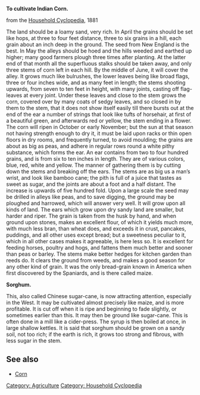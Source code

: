 '''To cultivate Indian Corn.'''

from the [[Household Cyclopedia]], 1881

The land should be a loamy sand, very rich. In April the grains should be set like hops, at three to four feet distance, three to six grains in a hill, each grain about an inch deep in the ground. The seed from New England is the best. In May the alleys should be hoed and the hills weeded and earthed up higher; many good farmers plough three times after planting. At the latter end of that month all the superfluous stalks should be taken away, and only three stems of corn left in each hill. By the middle of June, it will cover the alley. It grows much like bulrushes, the lower leaves being like broad flags, three or four inches wide, and as many feet in length; the stems shooting upwards, from seven to ten feet in height, with many joints, casting off flag-leaves at every joint. Under these leaves and close to the stem grows the corn, covered over by many coats of sedgy leaves, and so closed in by them to the stem, that it does not show itself easily till there bursts out at the end of the ear a number of strings that look like tufts of horsehair, at first of a beautiful green, and afterwards red or yellow, the stem ending in a flower. The corn will ripen in October or early November; but the sun at that season not having strength enough to dry it, it must be laid upon racks or thin open floors in dry rooms, and frequently turned, to avoid moulding; the grains are about as big as peas, and adhere in regular rows round a white pithy substance, which forms the ear. An ear contains from two to four hundred grains, and is from six to ten inches in length. They are of various colors, blue, red, white and yellow. The manner of gathering them is by cutting down the stems and breaking off the ears. The stems are as big us a man’s wrist, and look like bamboo cane; the pith is full of a juice that tastes as sweet as sugar, and the joints are about a foot and a half distant. The increase is upwards of five hundred fold. Upon a large scale the seed may be drilled in alleys like peas, and to save digging, the ground may be ploughed and harrowed, which will answer very well. It will grow upon all kinds of land. The ears which grow upon dry sandy land are smaller, but harder and riper. The grain is taken from the husk by hand, and when ground upon stones, makes an excellent flour, of which it yields much more, with much less bran, than wheat does, and exceeds it in crust, pancakes, puddings, and all other uses except bread; but a sweetness peculiar to it, which in all other cases makes it agreeable, is here less so. It is excellent for feeding horses, poultry and hogs, and fattens them much better and sooner than peas or barley. The stems make better hedges for kitchen garden than reeds do. It clears the ground from weeds, and makes a good season for any other kind of grain. It was the only bread-grain known in America when first discovered by the Spaniards, and is there called maize.

'''Sorghum.'''

This, also called Chinese sugar-cane, is now attracting attention, especially in the West. It may be cultivated almost precisely like maize, and is more profitable. It is cut off when it is ripe and beginning to fade slightly, or sometimes earlier than this. It may then be ground like sugar-cane. This is often done in a mill like a cider-press. The syrup is then boiled at once, in large shallow kettles. It is said that sorghum should be grown on a sandy soil, not too rich; if the earth is rich, it grows too strong and fibrous, with less sugar in the stem.

== See also ==
*[[Corn]]

[[Category: Agriculture]]
[[Category: Household Cyclopedia]]
